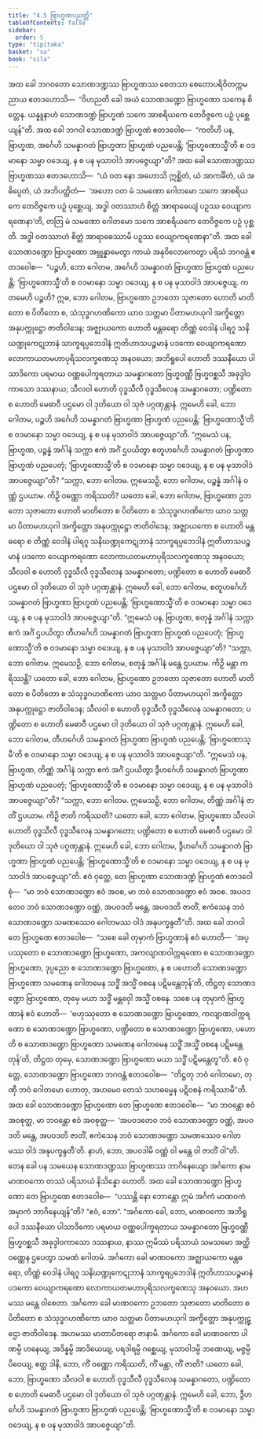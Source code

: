 ```yaml
---
title: "4.5 ဗြာဟ္မဏပညတ္တိ"
tableOfContents: false
sidebar:
  order: 5
type: "tipitaka"
basket: "su"
book: "sila"
---
```



<DynamicBreadcrumb />

<Division number="309" book="sila">

<Paragraph number="476" book="sila">
အထ ခေါ ဘဂဝတော သောဏဒဏ္ဍဿ ဗြာဟ္မဏဿ စေတသာ စေတောပရိဝိတက္ကမညာယ ဧတဒဟောသိ—  “ဝိဟညတိ ခေါ အယံ သောဏဒဏ္ဍော ဗြာဟ္မဏော သကေန စိတ္တေန. ယန္နူနာဟံ သောဏဒဏ္ဍံ ဗြာဟ္မဏံ သကေ အာစရိယကေ တေဝိဇ္ဇကေ ပဉှံ ပုစ္ဆေယျန်”တိ. အထ ခေါ ဘဂဝါ သောဏဒဏ္ဍံ ဗြာဟ္မဏံ ဧတဒဝေါစ—  “ကတိဟိ ပန, ဗြာဟ္မဏ, အင်္ဂေဟိ သမန္နာဂတံ ဗြာဟ္မဏာ ဗြာဟ္မဏံ ပညပေန္တိ; ‘ဗြာဟ္မဏောသ္မီ’တိ စ ဝဒမာနော သမ္မာ ဝဒေယျ, န စ ပန မုသာဝါဒံ အာပဇ္ဇေယျာ”တိ?
</Paragraph>

</Division>
<Division number="310" book="sila">

<Paragraph number="477" book="sila">
အထ ခေါ သောဏဒဏ္ဍဿ ဗြာဟ္မဏဿ ဧတဒဟောသိ—  “ယံ ဝတ နော အဟောသိ ဣစ္ဆိတံ, ယံ အာကင်္ခိတံ, ယံ အဓိပ္ပေတံ, ယံ အဘိပတ္ထိတံ—  ‘အဟော ဝတ မံ သမဏော ဂေါတမော သကေ အာစရိယကေ တေဝိဇ္ဇကေ ပဉှံ ပုစ္ဆေယျ, အဒ္ဓါ ဝတဿာဟံ စိတ္တံ အာရာဓေယျံ ပဉှဿ ဝေယျာကရဏေနာ’တိ, တတြ မံ သမဏော ဂေါတမော သကေ အာစရိယကေ တေဝိဇ္ဇကေ ပဉှံ ပုစ္ဆတိ. အဒ္ဓါ ဝတဿာဟံ စိတ္တံ အာရာဓေဿာမိ ပဉှဿ ဝေယျာကရဏေနာ”တိ.
</Paragraph>

</Division>
<Division number="311" book="sila">

<Paragraph number="478" book="sila">
အထ ခေါ သောဏဒဏ္ဍော ဗြာဟ္မဏော အဗ္ဘုန္နာမေတွာ ကာယံ အနုဝိလောကေတွာ ပရိသံ ဘဂဝန္တံ ဧတဒဝေါစ—  “ပဉ္စဟိ, ဘော ဂေါတမ, အင်္ဂေဟိ သမန္နာဂတံ ဗြာဟ္မဏာ ဗြာဟ္မဏံ ပညပေန္တိ; ‘ဗြာဟ္မဏောသ္မီ’တိ စ ဝဒမာနော သမ္မာ ဝဒေယျ, န စ ပန မုသာဝါဒံ အာပဇ္ဇေယျ. ကတမေဟိ ပဉ္စဟိ? ဣဓ, ဘော ဂေါတမ, ဗြာဟ္မဏော ဥဘတော သုဇာတော ဟောတိ မာတိတော စ ပိတိတော စ, သံသုဒ္ဓဂဟဏိကော ယာဝ သတ္တမာ ပိတာမဟယုဂါ အက္ခိတ္တော အနုပက္ကုဋ္ဌော ဇာတိဝါဒေန; အဇ္ဈာယကော ဟောတိ မန္တဓရော တိဏ္ဏံ ဝေဒါနံ ပါရဂူ သနိဃဏ္ဍုကေဋုဘာနံ သာက္ခရပ္ပဘေဒါနံ ဣတိဟာသပဉ္စမာနံ ပဒကော ဝေယျာကရဏော လောကာယတမဟာပုရိသလက္ခဏေသု အနဝယော; အဘိရူပေါ ဟောတိ ဒဿနီယော ပါသာဒိကော ပရမာယ ဝဏ္ဏပေါက္ခရတာယ သမန္နာဂတော ဗြဟ္မဝဏ္ဏီ ဗြဟ္မဝစ္ဆသီ အခုဒ္ဒါဝကာသော ဒဿနာယ; သီလဝါ ဟောတိ ဝုဒ္ဓသီလီ ဝုဒ္ဓသီလေန သမန္နာဂတော; ပဏ္ဍိတော စ ဟောတိ မေဓာဝီ ပဌမော ဝါ ဒုတိယော ဝါ သုဇံ ပဂ္ဂဏှန္တာနံ. ဣမေဟိ ခေါ, ဘော ဂေါတမ, ပဉ္စဟိ အင်္ဂေဟိ သမန္နာဂတံ ဗြာဟ္မဏာ ဗြာဟ္မဏံ ပညပေန္တိ; ‘ဗြာဟ္မဏောသ္မီ’တိ စ ဝဒမာနော သမ္မာ ဝဒေယျ, န စ ပန မုသာဝါဒံ အာပဇ္ဇေယျာ”တိ.
</Paragraph>

<Paragraph number="479" book="sila">
“ဣမေသံ ပန, ဗြာဟ္မဏ, ပဉ္စန္နံ အင်္ဂါနံ သက္ကာ ဧကံ အင်္ဂံ ဌပယိတွာ စတူဟင်္ဂေဟိ သမန္နာဂတံ ဗြာဟ္မဏာ ဗြာဟ္မဏံ ပညပေတုံ; ‘ဗြာဟ္မဏောသ္မီ’တိ စ ဝဒမာနော သမ္မာ ဝဒေယျ, န စ ပန မုသာဝါဒံ အာပဇ္ဇေယျာ”တိ? “သက္ကာ, ဘော ဂေါတမ. ဣမေသဉှိ, ဘော ဂေါတမ, ပဉ္စန္နံ အင်္ဂါနံ ဝဏ္ဏံ ဌပယာမ. ကိဉှိ ဝဏ္ဏော ကရိဿတိ? ယတော ခေါ, ဘော ဂေါတမ, ဗြာဟ္မဏော ဥဘတော သုဇာတော ဟောတိ မာတိတော စ ပိတိတော စ သံသုဒ္ဓဂဟဏိကော ယာဝ သတ္တမာ ပိတာမဟယုဂါ အက္ခိတ္တော အနုပက္ကုဋ္ဌော ဇာတိဝါဒေန; အဇ္ဈာယကော စ ဟောတိ မန္တဓရော စ တိဏ္ဏံ ဝေဒါနံ ပါရဂူ သနိဃဏ္ဍုကေဋုဘာနံ သာက္ခရပ္ပဘေဒါနံ ဣတိဟာသပဉ္စမာနံ ပဒကော ဝေယျာကရဏော လောကာယတမဟာပုရိသလက္ခဏေသု အနဝယော; သီလဝါ စ ဟောတိ ဝုဒ္ဓသီလီ ဝုဒ္ဓသီလေန သမန္နာဂတော; ပဏ္ဍိတော စ ဟောတိ မေဓာဝီ ပဌမော ဝါ ဒုတိယော ဝါ သုဇံ ပဂ္ဂဏှန္တာနံ. ဣမေဟိ ခေါ, ဘော ဂေါတမ, စတူဟင်္ဂေဟိ သမန္နာဂတံ ဗြာဟ္မဏာ ဗြာဟ္မဏံ ပညပေန္တိ; ‘ဗြာဟ္မဏောသ္မီ’တိ စ ဝဒမာနော သမ္မာ ဝဒေယျ, န စ ပန မုသာဝါဒံ အာပဇ္ဇေယျာ”တိ.
</Paragraph>

</Division>
<Division number="312" book="sila">

<Paragraph number="480" book="sila">
“ဣမေသံ ပန, ဗြာဟ္မဏ, စတုန္နံ အင်္ဂါနံ သက္ကာ ဧကံ အင်္ဂံ ဌပယိတွာ တီဟင်္ဂေဟိ သမန္နာဂတံ ဗြာဟ္မဏာ ဗြာဟ္မဏံ ပညပေတုံ; ‘ဗြာဟ္မဏောသ္မီ’တိ စ ဝဒမာနော သမ္မာ ဝဒေယျ, န စ ပန မုသာဝါဒံ အာပဇ္ဇေယျာ”တိ? “သက္ကာ, ဘော ဂေါတမ. ဣမေသဉှိ, ဘော ဂေါတမ, စတုန္နံ အင်္ဂါနံ မန္တေ ဌပယာမ. ကိဉှိ မန္တာ ကရိဿန္တိ? ယတော ခေါ, ဘော ဂေါတမ, ဗြာဟ္မဏော ဥဘတော သုဇာတော ဟောတိ မာတိတော စ ပိတိတော စ သံသုဒ္ဓဂဟဏိကော ယာဝ သတ္တမာ ပိတာမဟယုဂါ အက္ခိတ္တော အနုပက္ကုဋ္ဌော ဇာတိဝါဒေန; သီလဝါ စ ဟောတိ ဝုဒ္ဓသီလီ ဝုဒ္ဓသီလေန သမန္နာဂတော; ပဏ္ဍိတော စ ဟောတိ မေဓာဝီ ပဌမော ဝါ ဒုတိယော ဝါ သုဇံ ပဂ္ဂဏှန္တာနံ. ဣမေဟိ ခေါ, ဘော ဂေါတမ, တီဟင်္ဂေဟိ သမန္နာဂတံ ဗြာဟ္မဏာ ဗြာဟ္မဏံ ပညပေန္တိ; ‘ဗြာဟ္မဏောသ္မီ’တိ စ ဝဒမာနော သမ္မာ ဝဒေယျ, န စ ပန မုသာဝါဒံ အာပဇ္ဇေယျာ”တိ.
</Paragraph>

<Paragraph number="481" book="sila">
“ဣမေသံ ပန, ဗြာဟ္မဏ, တိဏ္ဏံ အင်္ဂါနံ သက္ကာ ဧကံ အင်္ဂံ ဌပယိတွာ ဒွီဟင်္ဂေဟိ သမန္နာဂတံ ဗြာဟ္မဏာ ဗြာဟ္မဏံ ပညပေတုံ; ‘ဗြာဟ္မဏောသ္မီ’တိ စ ဝဒမာနော သမ္မာ ဝဒေယျ, န စ ပန မုသာဝါဒံ အာပဇ္ဇေယျာ”တိ? “သက္ကာ, ဘော ဂေါတမ. ဣမေသဉှိ, ဘော ဂေါတမ, တိဏ္ဏံ အင်္ဂါနံ ဇာတိံ ဌပယာမ. ကိဉှိ ဇာတိ ကရိဿတိ? ယတော ခေါ, ဘော ဂေါတမ, ဗြာဟ္မဏော သီလဝါ ဟောတိ ဝုဒ္ဓသီလီ ဝုဒ္ဓသီလေန သမန္နာဂတော; ပဏ္ဍိတော စ ဟောတိ မေဓာဝီ ပဌမော ဝါ ဒုတိယော ဝါ သုဇံ ပဂ္ဂဏှန္တာနံ. ဣမေဟိ ခေါ, ဘော ဂေါတမ, ဒွီဟင်္ဂေဟိ သမန္နာဂတံ ဗြာဟ္မဏာ ဗြာဟ္မဏံ ပညပေန္တိ; ‘ဗြာဟ္မဏောသ္မီ’တိ စ ဝဒမာနော သမ္မာ ဝဒေယျ, န စ ပန မုသာဝါဒံ အာပဇ္ဇေယျာ”တိ.
</Paragraph>

</Division>
<Division number="313" book="sila">

<Paragraph number="482" book="sila">
ဧဝံ ဝုတ္တေ, တေ ဗြာဟ္မဏာ သောဏဒဏ္ဍံ ဗြာဟ္မဏံ ဧတဒဝေါစုံ—  “မာ ဘဝံ သောဏဒဏ္ဍော ဧဝံ အဝစ, မာ ဘဝံ သောဏဒဏ္ဍော ဧဝံ အဝစ. အပဝဒတေဝ ဘဝံ သောဏဒဏ္ဍော ဝဏ္ဏံ, အပဝဒတိ မန္တေ, အပဝဒတိ ဇာတိံ, ဧကံသေန ဘဝံ သောဏဒဏ္ဍော သမဏဿေဝ ဂေါတမဿ ဝါဒံ အနုပက္ခန္ဒတီ”တိ.
</Paragraph>

</Division>
<Division number="314" book="sila">

<Paragraph number="483" book="sila">
အထ ခေါ ဘဂဝါ တေ ဗြာဟ္မဏေ ဧတဒဝေါစ—  “သစေ ခေါ တုမှာကံ ဗြာဟ္မဏာနံ ဧဝံ ဟောတိ—  ‘အပ္ပဿုတော စ သောဏဒဏ္ဍော ဗြာဟ္မဏော, အကလျာဏဝါက္ကရဏော စ သောဏဒဏ္ဍော ဗြာဟ္မဏော, ဒုပ္ပညော စ သောဏဒဏ္ဍော ဗြာဟ္မဏော, န စ ပဟောတိ သောဏဒဏ္ဍော ဗြာဟ္မဏော သမဏေန ဂေါတမေန သဒ္ဓိံ အသ္မိံ ဝစနေ ပဋိမန္တေတုန်’တိ, တိဋ္ဌတု သောဏဒဏ္ဍော ဗြာဟ္မဏော, တုမှေ မယာ သဒ္ဓိံ မန္တဝှေါ အသ္မိံ ဝစနေ. သစေ ပန တုမှာကံ ဗြာဟ္မဏာနံ ဧဝံ ဟောတိ—  ‘ဗဟုဿုတော စ သောဏဒဏ္ဍော ဗြာဟ္မဏော, ကလျာဏဝါက္ကရဏော စ သောဏဒဏ္ဍော ဗြာဟ္မဏော, ပဏ္ဍိတော စ သောဏဒဏ္ဍော ဗြာဟ္မဏော, ပဟောတိ စ သောဏဒဏ္ဍော ဗြာဟ္မဏော သမဏေန ဂေါတမေန သဒ္ဓိံ အသ္မိံ ဝစနေ ပဋိမန္တေတုန်’တိ, တိဋ္ဌထ တုမှေ, သောဏဒဏ္ဍော ဗြာဟ္မဏော မယာ သဒ္ဓိံ ပဋိမန္တေတူ”တိ.
</Paragraph>

</Division>
<Division number="315" book="sila">

<Paragraph number="484" book="sila">
ဧဝံ ဝုတ္တေ, သောဏဒဏ္ဍော ဗြာဟ္မဏော ဘဂဝန္တံ ဧတဒဝေါစ—  “တိဋ္ဌတု ဘဝံ ဂေါတမော, တုဏှီ ဘဝံ ဂေါတမော ဟောတု, အဟမေဝ တေသံ သဟဓမ္မေန ပဋိဝစနံ ကရိဿာမီ”တိ. အထ ခေါ သောဏဒဏ္ဍော ဗြာဟ္မဏော တေ ဗြာဟ္မဏေ ဧတဒဝေါစ—  “မာ ဘဝန္တော ဧဝံ အဝစုတ္ထ, မာ ဘဝန္တော ဧဝံ အဝစုတ္ထ—  ‘အပဝဒတေဝ ဘဝံ သောဏဒဏ္ဍော ဝဏ္ဏံ, အပဝဒတိ မန္တေ, အပဝဒတိ ဇာတိံ, ဧကံသေန ဘဝံ သောဏဒဏ္ဍော သမဏဿေဝ ဂေါတမဿ ဝါဒံ အနုပက္ခန္ဒတီ’တိ. နာဟံ, ဘော, အပဝဒါမိ ဝဏ္ဏံ ဝါ မန္တေ ဝါ ဇာတိံ ဝါ”တိ.
</Paragraph>

</Division>
<Division number="316" book="sila">

<Paragraph number="485" book="sila">
တေန ခေါ ပန သမယေန သောဏဒဏ္ဍဿ ဗြာဟ္မဏဿ ဘာဂိနေယျော အင်္ဂကော နာမ မာဏဝကော တဿံ ပရိသာယံ နိသိန္နော ဟောတိ. အထ ခေါ သောဏဒဏ္ဍော ဗြာဟ္မဏော တေ ဗြာဟ္မဏေ ဧတဒဝေါစ—  “ပဿန္တိ နော ဘောန္တော ဣမံ အင်္ဂကံ မာဏဝကံ အမှာကံ ဘာဂိနေယျန်”တိ? “ဧဝံ, ဘော”. “အင်္ဂကော ခေါ, ဘော, မာဏဝကော အဘိရူပေါ ဒဿနီယော ပါသာဒိကော ပရမာယ ဝဏ္ဏပေါက္ခရတာယ သမန္နာဂတော ဗြဟ္မဝဏ္ဏီ ဗြဟ္မဝစ္ဆသီ အခုဒ္ဒါဝကာသော ဒဿနာယ, နာဿ ဣမိဿံ ပရိသာယံ သမသမော အတ္ထိ ဝဏ္ဏေန ဌပေတွာ သမဏံ ဂေါတမံ. အင်္ဂကော ခေါ မာဏဝကော အဇ္ဈာယကော မန္တဓရော, တိဏ္ဏံ ဝေဒါနံ ပါရဂူ သနိဃဏ္ဍုကေဋုဘာနံ သာက္ခရပ္ပဘေဒါနံ ဣတိဟာသပဉ္စမာနံ ပဒကော ဝေယျာကရဏော လောကာယတမဟာပုရိသလက္ခဏေသု အနဝယော. အဟမဿ မန္တေ ဝါစေတာ. အင်္ဂကော ခေါ မာဏဝကော ဥဘတော သုဇာတော မာတိတော စ ပိတိတော စ သံသုဒ္ဓဂဟဏိကော ယာဝ သတ္တမာ ပိတာမဟယုဂါ အက္ခိတ္တော အနုပက္ကုဋ္ဌော ဇာတိဝါဒေန. အဟမဿ မာတာပိတရော ဇာနာမိ. အင်္ဂကော ခေါ မာဏဝကော ပါဏမ္ပိ ဟနေယျ, အဒိန္နမ္ပိ အာဒိယေယျ, ပရဒါရမ္ပိ ဂစ္ဆေယျ, မုသာဝါဒမ္ပိ ဘဏေယျ, မဇ္ဇမ္ပိ ပိဝေယျ, ဧတ္ထ ဒါနိ, ဘော, ကိံ ဝဏ္ဏော ကရိဿတိ, ကိံ မန္တာ, ကိံ ဇာတိ? ယတော ခေါ, ဘော, ဗြာဟ္မဏော သီလဝါ စ ဟောတိ ဝုဒ္ဓသီလီ ဝုဒ္ဓသီလေန သမန္နာဂတော, ပဏ္ဍိတော စ ဟောတိ မေဓာဝီ ပဌမော ဝါ ဒုတိယော ဝါ သုဇံ ပဂ္ဂဏှန္တာနံ. ဣမေဟိ ခေါ, ဘော, ဒွီဟင်္ဂေဟိ သမန္နာဂတံ ဗြာဟ္မဏာ ဗြာဟ္မဏံ ပညပေန္တိ; ‘ဗြာဟ္မဏောသ္မီ’တိ စ ဝဒမာနော သမ္မာ ဝဒေယျ, န စ ပန မုသာဝါဒံ အာပဇ္ဇေယျာ”တိ.
</Paragraph>
</Division>